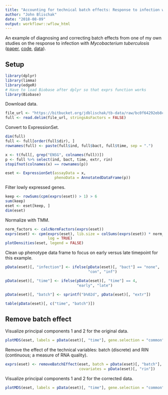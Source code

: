 ```yaml
---
title: "Accounting for technical batch effects: Response to infection with _Mycobacterium tuberculosis_"
author: "John Blischak"
date: "2018-08-09"
output: workflowr::wflow_html
---
```


An example of diagnosing and correcting batch effects from one of my own studies
on the response to infection with _Mycobacterium tuberculosis_
([paper](https://www.nature.com/articles/srep16882),
[code](https://bitbucket.org/jdblischak/tb/src),
[data](https://bitbucket.org/jdblischak/tb-data/src)).

## Setup

```r
library(dplyr)
library(limma)
library(edgeR)
# Have to load Biobase after dplyr so that exprs function works
library(Biobase)
```

Download data.

```r
file_url <- "https://bitbucket.org/jdblischak/tb-data/raw/bc0f64292eb8c42a372b3a2d50e3d871c70c202e/counts_per_sample.txt"
full <- read.delim(file_url, stringsAsFactors = FALSE)
```

Convert to ExpressionSet.

```r
dim(full)
full <- full[order(full$dir), ]
rownames(full) <- paste(full$ind, full$bact, full$time, sep = ".")

x <- t(full[, grep("ENSG", colnames(full))])
p <- full %>% select(ind, bact, time, extr, rin)
stopifnot(colnames(x) == rownames(p))

eset <- ExpressionSet(assayData = x,
                      phenoData = AnnotatedDataFrame(p))
```

Filter lowly expressed genes.

```r
keep <- rowSums(cpm(exprs(eset)) > 1) > 6
sum(keep)
eset <- eset[keep, ]
dim(eset)
```

Normalize with TMM.

```r
norm_factors <- calcNormFactors(exprs(eset))
exprs(eset) <- cpm(exprs(eset), lib.size = colSums(exprs(eset)) * norm_factors,
                   log = TRUE)
plotDensities(eset, legend = FALSE)
```

Clean up phenotype data frame to focus on early versus late timepoint for this
example.

```r
pData(eset)[, "infection"] <- ifelse(pData(eset)[, "bact"] == "none",
                                     "con", "inf")

pData(eset)[, "time"] <- ifelse(pData(eset)[, "time"] == 4,
                                "early", "late")

pData(eset)[, "batch"] <- sprintf("b%02d", pData(eset)[, "extr"])

table(pData(eset)[, c("time", "batch")])
```

## Remove batch effect

Visualize principal components 1 and 2 for the original data.

```r
plotMDS(eset, labels = pData(eset)[, "time"], gene.selection = "common")
```

Remove the effect of the technical variables: batch (discrete) and RIN
(continuous; a measure of RNA quality).

```r
exprs(eset) <- removeBatchEffect(eset, batch = pData(eset)[, "batch"],
                                 covariates = pData(eset)[, "rin"])
```

Visualize principal components 1 and 2 for the corrected data.

```r
plotMDS(eset, labels = pData(eset)[, "time"], gene.selection = "common")
```
